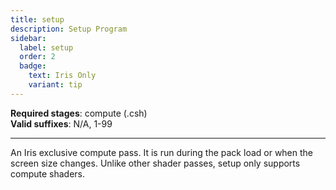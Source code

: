 ```yaml
---
title: setup
description: Setup Program
sidebar:
  label: setup
  order: 2
  badge:
    text: Iris Only
    variant: tip
---
```


**Required stages**: compute (.csh)  
**Valid suffixes**: N/A, 1-99

-------------------------------------------------

An Iris exclusive compute pass. It is run during the pack load or when the screen size changes. Unlike other shader passes, setup only supports compute shaders.